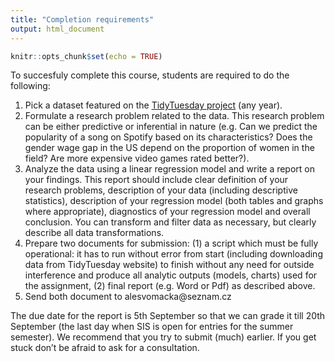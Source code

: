 ```yaml
---
title: "Completion requirements"
output: html_document
---
```


```r
knitr::opts_chunk$set(echo = TRUE)
```

To succesfuly complete this course, students are required to do the following:

1) Pick a dataset featured on the [TidyTuesday project](https://github.com/rfordatascience/tidytuesday) (any year).
2) Formulate a research problem related to the data. This research problem can be either predictive or inferential in nature (e.g. Can we predict the popularity of a song on Spotify based on its characteristics? Does the gender wage gap in the US depend on the proportion of women in the field? Are more expensive video games rated better?).
3) Analyze the data using a linear regression model and write a report on your findings. This report should include clear definition of your research problems, description of your data (including descriptive statistics), description of your regression model (both tables and graphs where appropriate), diagnostics of your regression model and overall conclusion. You can transform and filter data as necessary, but clearly describe all data transformations.
4) Prepare two documents for submission: (1) a script which must be fully operational: it has to run without error from start (including downloading data from TidyTuesday website) to finish without any need for outside interference and produce all analytic outputs (models, charts) used for the assignment, (2) final report (e.g. Word or Pdf) as described above. 
5) Send both document to alesvomacka@seznam.cz

The due date for the report is 5th September so that we can grade it till 20th September (the last day when SIS is open for entries for the summer semester). We recommend that you try to submit (much) earlier. If you get stuck don't be afraid to ask for a consultation.